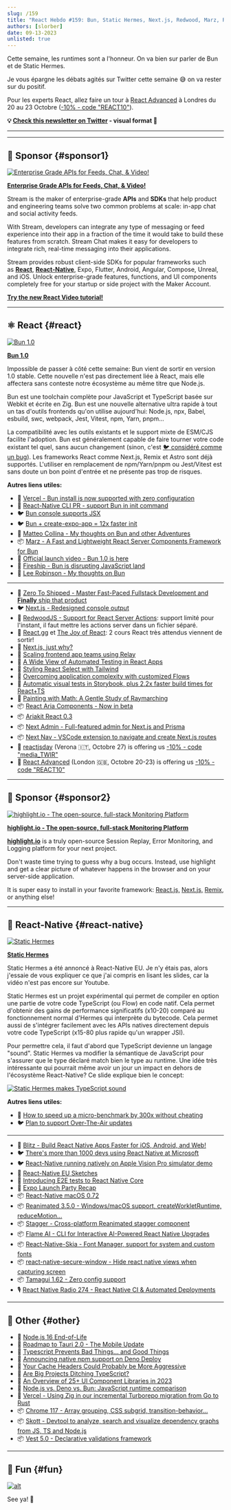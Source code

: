 ```yaml
---
slug: /159
title: "React Hebdo #159: Bun, Static Hermes, Next.js, Redwood, Marz, React Aria Components, Next Nav, visionOS, Reanimated, Flame, Stagger, TypeScript, Tauri..."
authors: [slorber]
date: 09-13-2023
unlisted: true
---
```


Cette semaine, les runtimes sont a l'honneur. On va bien sur parler de Bun et de Static Hermes.

Je vous épargne les débats agités sur Twitter cette semaine 😅 on va rester sur du positif.

Pour les experts React, allez faire un tour à [React Advanced](https://reactadvanced.com/?utm_source=email&utm_medium=thisweekinreact) à Londres du 20 au 23 Octobre ([-10% - code "REACT10"](https://ti.to/gitnation/react-advanced-london-2023/discount/REACT10)).

<!-- truncate -->

**💡 [Check this newsletter on Twitter](https://slo.im/thread) - visual format 🎨**

---


<Support />

---

## 💸 Sponsor {#sponsor1}

[![Enterprise Grade APIs for Feeds, Chat, & Video!](/emails/issues/153/stream.jpg)](https://getstream.io/video/voice-calling/?utm_source=thisweekinreact&utm_medium=sponsorship&utm_content=&utm_campaign=thisweekinreact_July2023_video_klmh22)

[**Enterprise Grade APIs for Feeds, Chat, & Video!**](https://getstream.io/video/docs/react/?utm_source=thisweekinreact&utm_medium=sponsorship&utm_content=&utm_campaign=thisweekinreact_July2023_video_klmh22)

Stream is the maker of enterprise-grade **APIs** and **SDKs** that help product and engineering teams solve two common problems at scale: in-app chat and social activity feeds.

With Stream, developers can integrate any type of messaging or feed experience into their app in a fraction of the time it would take to build these features from scratch. Stream Chat makes it easy for developers to integrate rich, real-time messaging into their applications.

Stream provides robust client-side SDKs for popular frameworks such as [**React**](https://getstream.io/chat/sdk/react/?utm_source=thisweekinreact&utm_medium=sponsorship&utm_content=&utm_campaign=thisweekinreact_July2023_video_klmh22), [**React-Native**](https://getstream.io/chat/sdk/react-native/?utm_source=thisweekinreact&utm_medium=sponsorship&utm_content=&utm_campaign=thisweekinreact_July2023_video_klmh22), Expo, Flutter, Android, Angular, Compose, Unreal, and iOS.
Unlock enterprise-grade features, functions, and UI components completely free for your startup or side project with the Maker Account.

[**Try the new React Video tutorial!**](https://getstream.io/video/docs/react/?utm_source=thisweekinreact&utm_medium=sponsorship&utm_content=&utm_campaign=thisweekinreact_July2023_video_klmh22)

---

## ⚛️ React {#react}

[![Bun 1.0](/emails/issues/159/bun.jpg)](https://bun.sh/blog/bun-v1.0)

[**Bun 1.0**](https://bun.sh/blog/bun-v1.0)

Impossible de passer à côté cette semaine: Bun vient de sortir en version 1.0 stable. Cette nouvelle n'est pas directement liée à React, mais elle affectera sans conteste notre écosystème au même titre que Node.js.

Bun est une toolchain complète pour JavaScript et TypeScript basée sur Webkit et écrite en Zig. Bun est une nouvelle alternative ultra rapide à tout un tas d'outils frontends qu'on utilise aujourd'hui: Node.js, npx, Babel, esbuild, swc, webpack, Jest, Vitest, npm, Yarn, pnpm...

La compatibilité avec les outils existants et le support mixte de ESM/CJS facilite l'adoption. Bun est généralement capable de faire tourner votre code existant tel quel, sans aucun changement (sinon, c'est [🐦 considéré comme un bug](https://twitter.com/jarredsumner/status/1700497869160268155)). Les frameworks React comme Next.js, Remix et Astro sont déjà supportés. L'utiliser en remplacement de npm/Yarn/pnpm ou Jest/Vitest est sans doute un bon point d'entrée et ne présente pas trop de risques.

**Autres liens utiles:**

- 📣 [Vercel - Bun install is now supported with zero configuration](https://vercel.com/changelog/bun-install-is-now-supported-with-zero-configuration)
- 👀 [React-Native CLI PR - support Bun in init command](https://github.com/react-native-community/cli/pull/2073)
- 🐦 [Bun console supports JSX](https://twitter.com/jarredsumner/status/1701499357080736047)
- 🐦 [Bun + create-expo-app = 12x faster init](https://twitter.com/notbrent/status/1701044351177244790)
- 📜 [Matteo Collina - My thoughts on Bun and other Adventures](https://adventures.nodeland.dev/archive/my-thoughts-on-bun/)
- 📦 [Marz - A Fast and Lightweight React Server Components Framework for Bun](https://github.com/hex2f/marz)
- 🎥 [Official launch video - Bun 1.0 is here](https://www.youtube.com/watch?v=BsnCpESUEqM)
- 🎥 [Fireship - Bun is disrupting JavaScript land](https://www.youtube.com/watch?v=dWqNgzZwVJQ)
- 🎥 [Lee Robinson - My thoughts on Bun](https://www.youtube.com/watch?v=z_66kDwxwBI)

---

- 💸 [Zero To Shipped - Master Fast-Paced Fullstack Development and **Finally** ship that product](https://www.zerotoshipped.com/)
- 🐦 [Next.js - Redesigned console output](https://twitter.com/leeerob/status/1701775526459756620)
- 👀 [RedwoodJS - Support for React Server Actions](https://community.redwoodjs.com/t/react-server-components-rsc/5081/7): support limité pour l'instant, il faut mettre les actions server dans un fichier séparé.
- 👀 [React.gg](https://react.gg/) et [The Joy of React](https://www.joyofreact.com/): 2 cours React très attendus viennent de sortir!
- 📜 [Next.js, just why?](https://pilcrow.vercel.app/blog/nextjs-why)
- 📜 [Scaling frontend app teams using Relay](https://hasura.io/blog/scaling-frontend-app-teams-using-relay/)
- 📜 [A Wide View of Automated Testing in React Apps](https://reacthandbook.dev/automated-testing)
- 📜 [Styling React Select with Tailwind](https://www.jussivirtanen.fi/writing/styling-react-select-with-tailwind)
- 📜 [Overcoming application complexity with customized Flows](https://www.40seas.com/blog/overcoming-application-complexity-with-customized-flows)
- 📜 [Automatic visual tests in Storybook, plus 2.2x faster build times for React+TS](https://storybook.js.org/blog/automatic-visual-tests-plus-2x-faster-react-ts/)
- 📜 [Painting with Math: A Gentle Study of Raymarching](https://blog.maximeheckel.com/posts/painting-with-math-a-gentle-study-of-raymarching/)
- 📦 [React Aria Components - Now in beta](https://react-spectrum.adobe.com/releases/2023-09-07.html)
- 📦 [Ariakit React 0.3](https://github.com/ariakit/ariakit/releases/tag/@ariakit/react@0.3.0)
- 📦 [Next Admin - Full-featured admin for Next.js and Prisma](https://github.com/premieroctet/next-admin)
- 📦 [Next Nav - VSCode extension to navigate and create Next.js routes](https://www.next-nav.com/)
- 👥 [reactjsday](https://2023.reactjsday.it/) (Verona 🇮🇹, Octobre 27) is offering us [-10% - code "media_TWIR"](https://ti.to/grusp/reactjsday-2023/discount/media_TWIR)
- 👥 [React Advanced](https://reactadvanced.com/?utm_source=email&utm_medium=thisweekinreact) (London 🇬🇧, Octobre 20-23) is offering us [-10% - code "REACT10"](https://ti.to/gitnation/react-advanced-london-2023/discount/REACT10)

<SubscribeFormEmbed placement="middle" />

---

## 💸 Sponsor {#sponsor2}

[![highlight.io - The open-source, full-stack Monitoring Platform](/emails/issues/159/highlight.jpg)](http://highlight.io)

[**highlight.io - The open-source, full-stack Monitoring Platform**](http://highlight.io)

[**highlight.io**](http://highlight.io) is a truly open-source Session Replay, Error Monitoring, and Logging platform for your next project.

Don't waste time trying to guess why a bug occurs. Instead, use highlight and get a clear picture of whatever happens in the browser and on your server-side application.

It is super easy to install in your favorite framework: [React.js,](https://www.highlight.io/docs/getting-started/client-sdk/reactjs) [Next.js,](https://www.highlight.io/docs/getting-started/fullstack-frameworks/next-js) [Remix](https://www.highlight.io/docs/getting-started/fullstack-frameworks/remix), or anything else!

---

## 📱 React-Native {#react-native}

[![Static Hermes](/emails/issues/159/hermes.jpg)](https://speakerdeck.com/tmikov2023/static-hermes-react-native-eu-2023-announcement)

[**Static Hermes**](https://speakerdeck.com/tmikov2023/static-hermes-react-native-eu-2023-announcement)

Static Hermes a été annoncé à React-Native EU. Je n'y étais pas, alors j'essaie de vous expliquer ce que j'ai compris en lisant les slides, car la vidéo n'est pas encore sur Youtube.

Static Hermes est un projet expérimental qui permet de compiler en option une partie de votre code TypeScript (ou Flow) en code natif. Cela permet d'obtenir des gains de performance significatifs (x10-20) comparé au fonctionnement normal d'Hermes qui interprète du bytecode. Cela permet aussi de s'intégrer facilement avec les APIs natives directement depuis votre code TypeScript (x15-80 plus rapide qu'un wrapper JSI).

Pour permettre cela, il faut d'abord que TypeScript devienne un langage "sound". Static Hermes va modifier la sémantique de JavaScript pour s'assurer que le type déclaré match bien le type au runtime. Une idée très intéressante qui pourrait même avoir un jour un impact en dehors de l'écosystème React-Native? Ce slide explique bien le concept:

[![Static Hermes makes TypeScript sound](/emails/issues/159/hermes2.jpg)](https://speakerdeck.com/tmikov2023/static-hermes-react-native-eu-2023-announcement?slide=14)

**Autres liens utiles:**

- 📜 [How to speed up a micro-benchmark by 300x without cheating](https://tmikov.blogspot.com/2023/09/how-to-speed-up-micro-benchmark-300x.html)
- 🐦 [Plan to support Over-The-Air updates](https://twitter.com/mdj_dev/status/1700424775116493053)

---

- 💸 [Blitz - Build React Native Apps Faster for iOS, Android, and Web!](https://www.blitz-rn.com/)
- 🐦 [There's more than 1000 devs using React Native at Microsoft](https://twitter.com/thymikee/status/1700100221940662684)
- 🐦 [React-Native running natively on Apple Vision Pro simulator demo](https://twitter.com/o_kwasniewski/status/1701626162521190688)
- 🧵 [React-Native EU Sketches](https://twitter.com/DelphineBugner/status/1700077346852622504)
- 📜 [Introducing E2E tests to React Native Core](https://www.callstack.com/blog/introducing-e2e-tests-to-react-native-core)
- 📜 [Expo Launch Party Recap](https://blog.expo.dev/expo-launch-party-recap-697d7b7739e8)
- 📦 [React-Native macOS 0.72](https://github.com/microsoft/react-native-macos/releases/tag/v0.72.0)
- 📦 [Reanimated 3.5.0 - Windows/macOS support, createWorkletRuntime, reduceMotion...](https://github.com/software-mansion/react-native-reanimated/releases/tag/3.5.0)
- 📦 [Stagger - Cross-platform Reanimated stagger component](https://github.com/animate-react-native/stagger)
- 📦 [Flame AI - CLI for Interactive AI-Powered React Native Upgrades](https://github.com/infinitered/flame)
- 📦 [React-Native-Skia - Font Manager, support for system and custom fonts](https://shopify.github.io/react-native-skia/docs/text/fonts/)
- 📦 [react-native-secure-window - Hide react native views when capturing screen](https://github.com/bufgix/react-native-secure-window)
- 📦 [Tamagui 1.62 - Zero config support](https://github.com/tamagui/tamagui/releases/tag/v1.62.0)
- 🎙️ [React Native Radio 274 - React Native CI & Automated Deployments](https://reactnativeradio.com/episodes/rnr-274-react-native-ci-automated-deployments)

---

## 🔀 Other {#other}

- 👀 [Node.js 16 End-of-Life](https://nodejs.org/en/blog/announcements/nodejs16-eol)
- 📜 [Roadmap to Tauri 2.0 - The Mobile Update](https://beta.tauri.app/blog/roadmap-to-tauri-2-0/)
- 📜 [Typescript Prevents Bad Things... and Good Things](https://kyleshevlin.com/typescript-prevents-bad-things-and-good-things)
- 📜 [Announcing native npm support on Deno Deploy](https://deno.com/blog/npm-on-deno-deploy)
- 📜 [Your Cache Headers Could Probably be More Aggressive](https://www.macarthur.me/posts/more-aggressive-cache-headers)
- 📜 [Are Big Projects Ditching TypeScript?](https://www.totaltypescript.com/are-big-projects-ditching-typescript)
- 📜 [An Overview of 25+ UI Component Libraries in 2023](https://www.builder.io/blog/25-plus-ui-component-libraries)
- 📜 [Node.js vs. Deno vs. Bun: JavaScript runtime comparison](https://snyk.io/fr/blog/javascript-runtime-compare-node-deno-bun/)
- 📜 [Vercel - Using Zig in our incremental Turborepo migration from Go to Rust](https://vercel.com/blog/how-we-continued-porting-turborepo-to-rust)
- 📦 [Chrome 117 - Array grouping, CSS subgrid, transition-behavior...](https://developer.chrome.com/en/blog/new-in-chrome-117/)
- 📦 [Skott - Devtool to analyze, search and visualize dependency graphs from JS, TS and Node.js](https://dev.to/antoinecoulon/introducing-skott-the-new-madge-1bfl)
- 📦 [Vest 5.0 - Declarative validations framework](https://github.com/ealush/vest/releases/tag/vest%405.0.1)

---

## 🤭 Fun {#fun}

[![alt](/emails/issues/159/meme.jpg)](https://twitter.com/sebastienlorber/status/1701293733822541931)

See ya! 👋
